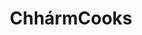 ---
title: 'ChhármCooks'
description: 'App for discovering and creating Hokkien recipes'
published: '2024-03-08'
team: 1
builtW:
  - react
  - bootstrap
  - postgresql
  - express
  - auth0
github: 'https://github.com/andreihar/chharm-cooks'
website: 'https://chharmcooks.andreihar.com/'
---